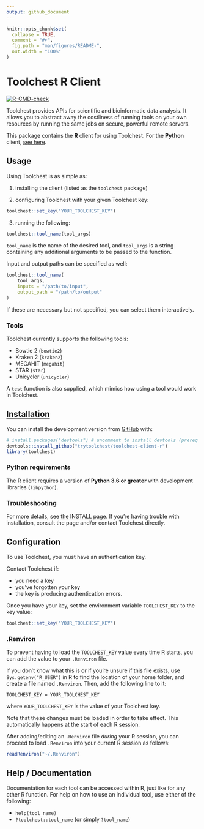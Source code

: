 ```yaml
---
output: github_document
---
```


<!-- README.md is generated from README.Rmd. Please edit that file -->

```r
knitr::opts_chunk$set(
  collapse = TRUE,
  comment = "#>",
  fig.path = "man/figures/README-",
  out.width = "100%"
)
```

# Toolchest R Client

<!-- badges: start -->
[![R-CMD-check](https://github.com/trytoolchest/toolchest-client-r/workflows/R-CMD-check/badge.svg)](https://github.com/trytoolchest/toolchest-client-r/actions)
<!-- badges: end -->

Toolchest provides APIs for scientific and bioinformatic data analysis.
It allows you to abstract away the costliness of running tools on your
own resources by running the same jobs on secure, powerful remote servers.

This package contains the **R** client for using Toolchest. For the **Python** 
client, [see here](https://github.com/trytoolchest/toolchest-client-python).


## Usage

Using Toolchest is as simple as:

1. installing the client (listed as the `toolchest` package) 

2. configuring Toolchest with your given Toolchest key:
```r
toolchest::set_key("YOUR_TOOLCHEST_KEY")
```

3. running the following:
```r
toolchest::tool_name(tool_args)
```

`tool_name` is the name of the desired tool, and `tool_args` is a string 
containing any additional arguments to be passed to the function.

Input and output paths can be specified as well:

```r
toolchest::tool_name(
    tool_args,
    inputs = "/path/to/input",
    output_path = "/path/to/output"
)
```

If these are necessary but not specified, you can select them interactively.

### Tools

Toolchest currently supports the following tools:

- Bowtie 2 (`bowtie2`)
- Kraken 2 (`kraken2`)
- MEGAHIT (`megahit`)
- STAR (`star`)
- Unicycler (`unicycler`)

A `test` function is also supplied, which mimics how using a tool would work in
Toolchest.

## [Installation](INSTALL.md)

You can install the development version from [GitHub](https://github.com/trytoolchest/toolchest-client-r) with:

```r
# install.packages("devtools") # uncomment to install devtools (prereq package)
devtools::install_github("trytoolchest/toolchest-client-r")
library(toolchest)
```

### Python requirements
The R client requires a version of **Python 3.6 or greater** with 
development libraries (`libpython`).

### Troubleshooting
For more details, see [the INSTALL page](INSTALL.md). If you're having trouble
with installation, consult the page and/or contact Toolchest directly.

    
## Configuration

To use Toolchest, you must have an authentication key.

Contact Toolchest if:

- you need a key
- you've forgotten your key
- the key is producing authentication errors.

Once you have your key, set the environment variable `TOOLCHEST_KEY` to the key
value:

```r
toolchest::set_key("YOUR_TOOLCHEST_KEY")
```
    
### .Renviron    

To prevent having to load the `TOOLCHEST_KEY` value every time R starts, you
can add the value to your `.Renviron` file. 

If you don't know what this is or if you're unsure if this file exists, use 
`Sys.getenv("R_USER")` in R to find the location of your home folder, and create
a file named `.Renviron`. Then, add the following line to it:

```
TOOLCHEST_KEY = YOUR_TOOLCHEST_KEY
```

where `YOUR_TOOLCHEST_KEY` is the value of your Toolchest key.

Note that these changes must be loaded in order to take effect. This automatically
happens at the start of each R session. 

After adding/editing an `.Renviron` file _during_ your R session, you can
proceed to load `.Renviron` into your current R session as follows:

```r
readRenviron("~/.Renviron")
```

## Help / Documentation

Documentation for each tool can be accessed within R, just like for any other R 
function. 
For help on how to use an individual tool, use either of the following:

- `help(tool_name)`
- `?toolchest::tool_name` (or simply `?tool_name`)
